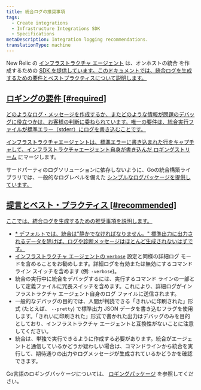 ```yaml
---
title: 統合ログの推奨事項
tags:
  - Create integrations
  - Infrastructure Integrations SDK
  - Specifications
metaDescription: Integration logging recommendations.
translationType: machine
---
```


New Relic の [インフラストラクチャ エージェント](/docs/infrastructure/new-relic-infrastructure/getting-started/introduction-new-relic-infrastructure) は、オンホストの統合 を作成するための [SDK を提供しています。このドキュメントでは、統合ログを生成するための要件とベストプラクティスについて説明します。](/docs/infrastructure/host-integrations/infrastructure-integrations-sdk/get-started/introduction-infrastructure-integrations-sdk/)

## [ロギングの要件 [#required]](/docs/infrastructure/host-integrations/infrastructure-integrations-sdk/get-started/introduction-infrastructure-integrations-sdk/)

[どのようなログ・メッセージを作成するか、またどのような情報が問題のデバッグに役立つかは、お客様の判断に委ねられています。唯一の要件は、統合実行ファイルが標準エラー（stderr）にログを書き込むことです。](/docs/infrastructure/host-integrations/infrastructure-integrations-sdk/get-started/introduction-infrastructure-integrations-sdk/)

[インフラストラクチャエージェントは、標準エラーに書き込まれた行をキャプチャして、インフラストラクチャエージェント自身が書き込んだ ](/docs/infrastructure/host-integrations/infrastructure-integrations-sdk/get-started/introduction-infrastructure-integrations-sdk/)[ロギングストリーム](/docs/infrastructure/new-relic-infrastructure/troubleshooting/generating-logs-troubleshooting-infrastructure) にマージします。

サードパーティのログソリューションに依存しないように、Goの統合構築ライブラリでは、一般的なログレベルを備えた [シンプルなログパッケージを提供しています。](https://github.com/newrelic/infra-integrations-sdk/blob/master/docs/toolset/log.md)

## [提言とベスト・プラクティス [#recommended]](https://github.com/newrelic/infra-integrations-sdk/blob/master/docs/toolset/log.md)

[ここでは、統合ログを生成するための推奨事項を説明します。](https://github.com/newrelic/infra-integrations-sdk/blob/master/docs/toolset/log.md)

* [* デフォルトでは、統合は"静かでなければなりません。" 標準出力に出力されるデータを除けば、ログや診断メッセージはほとんど生成されないはずです。](https://github.com/newrelic/infra-integrations-sdk/blob/master/docs/toolset/log.md)
* [インフラストラクチャ エージェントの ](https://github.com/newrelic/infra-integrations-sdk/blob/master/docs/toolset/log.md)[`verbose`](/docs/infrastructure/new-relic-infrastructure/configuration/configure-infrastructure-agent#verbose) 設定と同様の詳細ログ モードを含めることをお勧めします。詳細ログを有効または無効にするコマンド ライン スイッチを含めます (例: `-verbose`)。
* 統合の実行中に統合をデバッグするには、実行するコマンド ラインの一部として定義ファイルに冗長スイッチを含めます。これにより、詳細ログがインフラストラクチャ エージェント自身のログ ファイルに送信されます。
* 一般的なデバッグの目的では、人間が判読できる「きれいに印刷された」形式 (たとえば、 `--pretty`) で標準出力 JSON データを書き込むフラグを使用します。「きれいに印刷された」形式で書かれた出力はデバッグのみを目的としており、インフラストラクチャ エージェントと互換性がないことに注意してください。
* 統合は、単独で実行できるように作成する必要があります。統合がエージェントと通信しているかどうか疑わしい場合は、コマンドラインから統合を実行して、期待通りの出力やログメッセージが生成されているかどうかを確認できます。

Go言語のロギングパッケージについては、 [ロギングパッケージ](https://github.com/newrelic/infra-integrations-sdk/blob/master/docs/toolset/log.md) を参照してください。